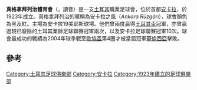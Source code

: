 {{unreferenced|time=2015-03-16T00:27:49+00:00}}
{{noteTA
|1=zh-hans:青年联合体育足球俱乐部;zh-hant:真格拿拜列治體育會;
|2=zh-hans:青年联合;zh-hant:真格拿拜列治;
}}
{{Infobox football club
| clubname   = 真格拿拜列治<br /> ''Gençlerbirliği S.K.''
| image      = 
| fullname   = 真格拿拜列治體育會<br /> Gençlerbirliği Spor Kulübü
| nickname   = ''Ankara Rüzgârı''<br /> （安卡拉之風）
| founded    = {{Start date and years ago|df=yes|1923|3|14}}
| ground     = [[安卡拉|安卡拉]]，Eryaman Stadium
| capacity   = 22,000
| chrtitle   = 主席
| chairman   = Murat Cavcav
| mgrtitle   = 領隊
| manager    = {{le|哈姆扎·哈姆扎格魯|Hamza Hamzaoğlu}}
| league     = [[土耳其足球甲級聯賽|土耳其足球甲級聯賽]]
| season     = 2020–21
| position   = 土超，第 20 位（降班）
| website    = http://www.genclerbirligi.org.tr/
| pattern_la1=_black_stripes_thin1
| pattern_b1 =_gençlerbirligi1314h
| pattern_ra1=_black_stripes_thin1
| leftarm1   =ff0000
| body1      =ff0000
| rightarm1  =ff0000
| shorts1    =000000
| socks1     =000000
| pattern_la2=_gençlerbirligi1314a|pattern_b2=_gençlerbirligi1314a|pattern_ra2=_gençlerbirligi1314a
| leftarm2=FFFFFF|body2=B00000|rightarm2=FFFFFF|shorts2=000000|socks2=000000
| pattern_la3=|pattern_b3=_gençlerbirligi1314t|pattern_ra3=
| leftarm3=FFFFFF|body3=FFFFFF|rightarm3=FFFFFF|shorts3=FFFFFF|socks3=FFFFFF
}}

'''真格拿拜列治體育會'''（{{lang-tr|Gençlerbirliği Spor Kulübü}}，讀音{{IPA-tr|ɟent͡ʃˈleɾbiɾliː|}}）是一支[[土耳其|土耳其]]職業足球會，位於首都[[安卡拉|安卡拉]]，於1923年成立。真格拿拜列治的暱稱為安卡拉之風（''Ankara Rüzgârı''），球會顏色為黑及紅。主場為安卡拉19美耶斯球場。他們曾兩度贏得[[土耳其盃|土耳其盃]]冠軍，亦曾贏過現已廢除的土耳其業餘足球聯賽冠軍兩次，以及安卡拉足球聯賽冠軍10次。球會最成功的戰績為2004年球季戰至[[歐協盃|歐協盃]]第4圈才被當屆冠軍[[華倫西亞|華倫西亞]]擊敗。

== 參考 ==
{{reflist}}

{{stub}}

[[Category:土耳其足球俱樂部|Category:土耳其足球俱樂部]]
[[Category:安卡拉|Category:安卡拉]]
[[Category:1923年建立的足球俱樂部|Category:1923年建立的足球俱樂部]]